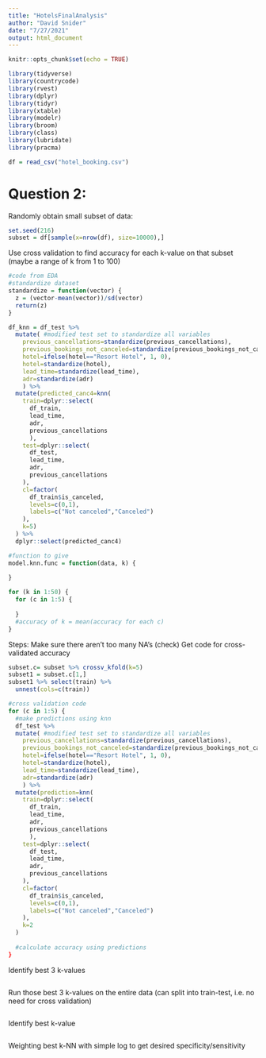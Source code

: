 ```yaml
---
title: "HotelsFinalAnalysis"
author: "David Snider"
date: "7/27/2021"
output: html_document
---
```


```r
knitr::opts_chunk$set(echo = TRUE)
```

```r
library(tidyverse)
library(countrycode)
library(rvest)
library(dplyr)
library(tidyr)
library(xtable)
library(modelr)
library(broom)
library(class)
library(lubridate)
library(pracma)

df = read_csv("hotel_booking.csv")
```


# Question 2:

Randomly obtain small subset of data:
```r
set.seed(216)
subset = df[sample(x=nrow(df), size=10000),]
```

Use cross validation to find accuracy for each k-value on that subset (maybe a range of k from 1 to 100)
```r

#code from EDA
#standardize dataset
standardize = function(vector) {
  z = (vector-mean(vector))/sd(vector)
  return(z)
}

df_knn = df_test %>%
  mutate( #modified test set to standardize all variables
    previous_cancellations=standardize(previous_cancellations),
    previous_bookings_not_canceled=standardize(previous_bookings_not_canceled),
    hotel=ifelse(hotel=="Resort Hotel", 1, 0),
    hotel=standardize(hotel),
    lead_time=standardize(lead_time),
    adr=standardize(adr)
    ) %>% 
  mutate(predicted_canc4=knn(
    train=dplyr::select(
      df_train,
      lead_time,
      adr,
      previous_cancellations
      ),
    test=dplyr::select(
      df_test,
      lead_time,
      adr,
      previous_cancellations
    ),
    cl=factor(
      df_train$is_canceled,
      levels=c(0,1),
      labels=c("Not canceled","Canceled")
    ),
    k=5)
  ) %>%
  dplyr::select(predicted_canc4)

#function to give 
model.knn.func = function(data, k) {
  
}

for (k in 1:50) {
  for (c in 1:5) {
    
  }
  #accuracy of k = mean(accuracy for each c)
}
```
Steps:
Make sure there aren't too many NA's (check)
Get code for cross-validated accuracy
```r
subset.c= subset %>% crossv_kfold(k=5)
subset1 = subset.c[1,]
subset1 %>% select(train) %>%
  unnest(cols=c(train))

#cross validation code
for (c in 1:5) {
  #make predictions using knn
  df_test %>% 
  mutate( #modified test set to standardize all variables
    previous_cancellations=standardize(previous_cancellations),
    previous_bookings_not_canceled=standardize(previous_bookings_not_canceled),
    hotel=ifelse(hotel=="Resort Hotel", 1, 0),
    hotel=standardize(hotel),
    lead_time=standardize(lead_time),
    adr=standardize(adr)
    ) %>% 
  mutate(prediction=knn(
    train=dplyr::select(
      df_train,
      lead_time,
      adr,
      previous_cancellations
      ),
    test=dplyr::select(
      df_test,
      lead_time,
      adr,
      previous_cancellations
    ),
    cl=factor(
      df_train$is_canceled,
      levels=c(0,1),
      labels=c("Not canceled","Canceled")
    ),
    k=2
  )
  
  #calculate accuracy using predictions
}
```


Identify best 3 k-values
```r

```

Run those best 3 k-values on the entire data (can split into train-test, i.e. no need for cross validation)
```r

```


Identify best k-value
```r

```

Weighting best k-NN with simple log to get desired specificity/sensitivity
```r

```


